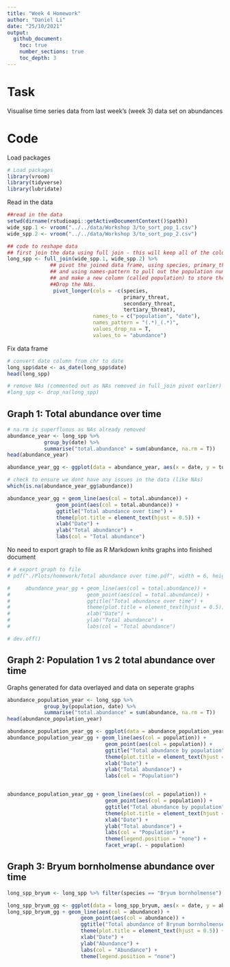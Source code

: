 ```yaml
---
title: "Week 4 Homework"
author: "Daniel Li"
date: "25/10/2021"
output:
  github_document:
    toc: true
    number_sections: true
    toc_depth: 3
---
```


# Task

Visualise time series data from last week's (week 3) data set on abundances

# Code

Load packages

```r
# Load packages
library(vroom)
library(tidyverse)
library(lubridate)
```

Read in the data

```r
##read in the data
setwd(dirname(rstudioapi::getActiveDocumentContext()$path))
wide_spp.1 <- vroom("../../data/Workshop 3/to_sort_pop_1.csv")
wide_spp.2 <- vroom("../../data/Workshop 3/to_sort_pop_2.csv")

## code to reshape data
## first join the data using full join - this will keep all of the columns
long_spp <- full_join(wide_spp.1, wide_spp.2) %>%
              ## pivot the joined data frame, using species, primary_threat, secondary_threat, tertiary_threat as ID columns
              ## and using names-pattern to pull out the population number
              ## and make a new column (called population) to store them in.
              ##Drop the NAs.
               pivot_longer(cols = -c(species,
                                      primary_threat,
                                      secondary_threat,
                                      tertiary_threat),
                            names_to = c("population", "date"),
                            names_pattern = "(.*)_(.*)",
                            values_drop_na = T,
                            values_to = "abundance")
```

Fix data frame

```r
# convert date column from chr to date
long_spp$date <- as_date(long_spp$date)
head(long_spp)

# remove NAs (commented out as NAs removed in full_join pivot earlier)
#long_spp <- drop_na(long_spp)
```

## Graph 1: Total abundance over time

```r
# na.rm is superfluous as NAs already removed
abundance_year <- long_spp %>%
            group_by(date) %>%
            summarise("total.abundance" = sum(abundance, na.rm = T))
head(abundance_year)

abundance_year_gg <- ggplot(data = abundance_year, aes(x = date, y = total.abundance))

# check to ensure we dont have any issues in the data (like NAs)
which(is.na(abundance_year_gg$abundance))

abundance_year_gg + geom_line(aes(col = total.abundance)) +
                geom_point(aes(col = total.abundance)) +
                ggtitle("Total abundance over time") +
                theme(plot.title = element_text(hjust = 0.5)) +
                xlab("Date") +
                ylab("Total abundance") +
                labs(col = "Total abundance")
```

No need to export graph to file as R Markdown knits graphs into finished document

```r
# # export graph to file
# pdf("./Plots/homework/Total abundance over time.pdf", width = 6, height = 4)

#     abundance_year_gg + geom_line(aes(col = total.abundance)) +
#                         geom_point(aes(col = total.abundance)) +
#                         ggtitle("Total abundance over time") +
#                         theme(plot.title = element_text(hjust = 0.5)) +
#                         xlab("Date") +
#                         ylab("Total abundance") +
#                         labs(col = "Total abundance")

# dev.off()
```

## Graph 2: Population 1 vs 2 total abundance over time

Graphs generated for data overlayed and data on seperate graphs

```r
abundance_population_year <- long_spp %>%
            group_by(population, date) %>%
            summarise("total.abundance" = sum(abundance, na.rm = T))
head(abundance_population_year)

abundance_population_year_gg <- ggplot(data = abundance_population_year, aes(x = date, y = total.abundance))
abundance_population_year_gg + geom_line(aes(col = population)) +
                                geom_point(aes(col = population)) +
                                ggtitle("Total abundance by population") +
                                theme(plot.title = element_text(hjust = 0.5)) +
                                xlab("Date") +
                                ylab("Total abundance") +
                                labs(col = "Population")


abundance_population_year_gg + geom_line(aes(col = population)) +
                                geom_point(aes(col = population)) +
                                ggtitle("Total abundance by population") +
                                theme(plot.title = element_text(hjust = 0.5)) +
                                xlab("Date") +
                                ylab("Total abundance") +
                                labs(col = "Population") +
                                theme(legend.position = "none") +
                                facet_wrap(. ~ population)
```


## Graph 3: Bryum bornholmense abundance over time

```r
long_spp_bryum <- long_spp %>% filter(species == "Bryum bornholmense")

long_spp_bryum_gg <- ggplot(data = long_spp_bryum, aes(x = date, y = abundance))
long_spp_bryum_gg + geom_line(aes(col = abundance)) +
                        geom_point(aes(col = abundance)) +
                        ggtitle("Total abundance of Brynum bornholmense") +
                        theme(plot.title = element_text(hjust = 0.5)) +
                        xlab("Date") +
                        ylab("Abundance") +
                        labs(col = "Abundance") +
                        theme(legend.position = "none")
```